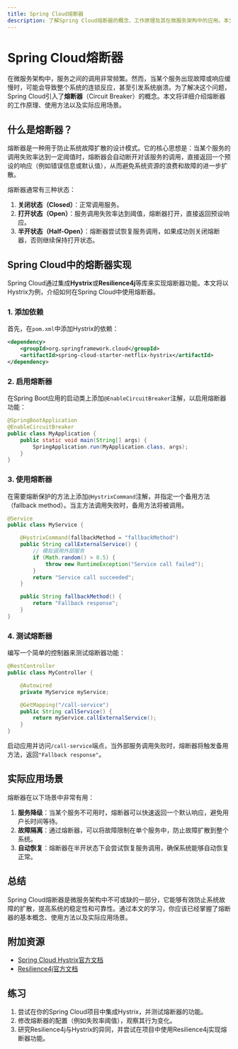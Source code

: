 ```yaml
---
title: Spring Cloud熔断器
description: 了解Spring Cloud熔断器的概念、工作原理及其在微服务架构中的应用。本文将通过代码示例和实际案例，帮助初学者掌握熔断器的使用。
---
```


# Spring Cloud熔断器

在微服务架构中，服务之间的调用非常频繁。然而，当某个服务出现故障或响应缓慢时，可能会导致整个系统的连锁反应，甚至引发系统崩溃。为了解决这个问题，Spring Cloud引入了**熔断器**（Circuit Breaker）的概念。本文将详细介绍熔断器的工作原理、使用方法以及实际应用场景。

## 什么是熔断器？

熔断器是一种用于防止系统故障扩散的设计模式。它的核心思想是：当某个服务的调用失败率达到一定阈值时，熔断器会自动断开对该服务的调用，直接返回一个预设的响应（例如错误信息或默认值），从而避免系统资源的浪费和故障的进一步扩散。

熔断器通常有三种状态：
1. **关闭状态（Closed）**：正常调用服务。
2. **打开状态（Open）**：服务调用失败率达到阈值，熔断器打开，直接返回预设响应。
3. **半开状态（Half-Open）**：熔断器尝试恢复服务调用，如果成功则关闭熔断器，否则继续保持打开状态。

## Spring Cloud中的熔断器实现

Spring Cloud通过集成**Hystrix**或**Resilience4j**等库来实现熔断器功能。本文将以Hystrix为例，介绍如何在Spring Cloud中使用熔断器。

### 1. 添加依赖

首先，在`pom.xml`中添加Hystrix的依赖：

```xml
<dependency>
    <groupId>org.springframework.cloud</groupId>
    <artifactId>spring-cloud-starter-netflix-hystrix</artifactId>
</dependency>
```

### 2. 启用熔断器

在Spring Boot应用的启动类上添加`@EnableCircuitBreaker`注解，以启用熔断器功能：

```java
@SpringBootApplication
@EnableCircuitBreaker
public class MyApplication {
    public static void main(String[] args) {
        SpringApplication.run(MyApplication.class, args);
    }
}
```

### 3. 使用熔断器

在需要熔断保护的方法上添加`@HystrixCommand`注解，并指定一个备用方法（fallback method）。当主方法调用失败时，备用方法将被调用。

```java
@Service
public class MyService {

    @HystrixCommand(fallbackMethod = "fallbackMethod")
    public String callExternalService() {
        // 模拟调用外部服务
        if (Math.random() > 0.5) {
            throw new RuntimeException("Service call failed");
        }
        return "Service call succeeded";
    }

    public String fallbackMethod() {
        return "Fallback response";
    }
}
```

### 4. 测试熔断器

编写一个简单的控制器来测试熔断器功能：

```java
@RestController
public class MyController {

    @Autowired
    private MyService myService;

    @GetMapping("/call-service")
    public String callService() {
        return myService.callExternalService();
    }
}
```

启动应用并访问`/call-service`端点，当外部服务调用失败时，熔断器将触发备用方法，返回`"Fallback response"`。

## 实际应用场景

熔断器在以下场景中非常有用：
1. **服务降级**：当某个服务不可用时，熔断器可以快速返回一个默认响应，避免用户长时间等待。
2. **故障隔离**：通过熔断器，可以将故障限制在单个服务中，防止故障扩散到整个系统。
3. **自动恢复**：熔断器在半开状态下会尝试恢复服务调用，确保系统能够自动恢复正常。

## 总结

Spring Cloud熔断器是微服务架构中不可或缺的一部分，它能够有效防止系统故障的扩散，提高系统的稳定性和可靠性。通过本文的学习，你应该已经掌握了熔断器的基本概念、使用方法以及实际应用场景。

## 附加资源

- [Spring Cloud Hystrix官方文档](https://cloud.spring.io/spring-cloud-netflix/reference/html/#circuit-breaker-hystrix-clients)
- [Resilience4j官方文档](https://resilience4j.readme.io/docs)

## 练习

1. 尝试在你的Spring Cloud项目中集成Hystrix，并测试熔断器的功能。
2. 修改熔断器的配置（例如失败率阈值），观察其行为变化。
3. 研究Resilience4j与Hystrix的异同，并尝试在项目中使用Resilience4j实现熔断器功能。
